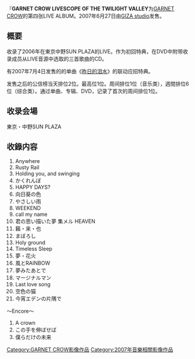 {{unreferenced|time=2011-08-27T16:54:56+00:00}}
{{Infobox Album |
 Name =  GARNET CROW LIVESCOPE OF THE TWILIGHT VALLEY|
 Type = [[DVD|DVD]]|
 Artist = [[GARNET_CROW|GARNET CROW]]|
 Released = 2007年12月17日|
 Recorded = |
 Genre = [[J-POP|J-POP]]|
 Length = |
 Label = [[GIZA_studio|GIZA studio]]|
 Producer = |
 Reviews = |
Chart position = *最高位1位（Oricon）|
Last album = [["le_5_eme_Anniversaire"_L'Histoire_de_2000_a_2005|"le 5 eme Anniversaire" L'Histoire de 2000 a 2005]]<br />（2005年）|
This album = '''GARNET CROW LIVESCOPE OF THE TWILIGHT VALLEY'''<br />（2007年）|
Next album = [[GARNET_CROW_Special_live_in_仁和寺|GARNET CROW Special live in 仁和寺]]<br />（2008年）|
}}
『'''GARNET CROW LIVESCOPE OF THE TWILIGHT VALLEY'''为[[GARNET_CROW|GARNET CROW]]的第四张LIVE ALBUM。2007年6月27日由[[GIZA_studio|GIZA studio]]发售。

== 概要 ==

收录了2006年在東京中野SUN PLAZA的LIVE。作为初回特典，在DVD中附带收录成员从LIVE音源中选取的三首歌曲的CD。

有2007年7月4日发售的的单曲《[[昨日的泪水|昨日的泪水]]》的联动应招特典。

发售之后的公信榜当天排位2位。最高位1位。周间排位1位（音乐类），週間排位6位（综合类）。通过单曲、专辑、DVD，记录了首次的周间排位1位。

== 收录会場 ==
東京・中野SUN PLAZA

== 收錄内容 ==
#Anywhere
#Rusty Rail
#Holding you, and swinging
#かくれんぼ
#HAPPY DAYS?
#向日葵の色
#やさしい雨
#WEEKEND
#call my name
#君の思い描いた夢 集メル HEAVEN
#籟・来・也
#まぼろし
#Holy ground
#Timeless Sleep
#夢・花火
#風とRAINBOW
#夢みたあとで
#マージナルマン
#Last love song
#空色の猫
#今宵エデンの片隅で
〜Encore〜
#A crown
#この手を伸ばせば
#僕らだけの未来

{{GARNET CROW}}
[[Category:GARNET_CROW影像作品|Category:GARNET CROW影像作品]]
[[Category:2007年音樂相關影像作品|Category:2007年音樂相關影像作品]]
{{DEFAULTSORT:GARNET CROW LIVESCOPE OF THE TWILIGHT VALLEY}}